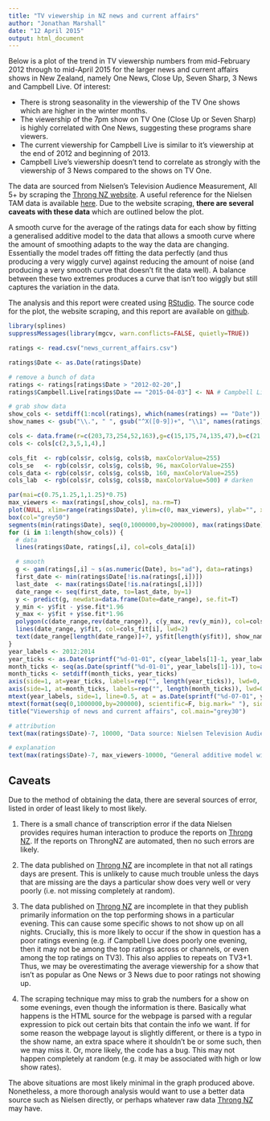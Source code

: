 ```yaml
---
title: "TV viewership in NZ news and current affairs"
author: "Jonathan Marshall"
date: "12 April 2015"
output: html_document
---
```


Below is a plot of the trend in TV viewership numbers from mid-February 2012 through to mid-April 2015 for the larger news and current affairs shows in New Zealand, namely One News, Close Up, Seven Sharp, 3 News and Campbell Live.  Of interest:

* There is strong seasonality in the viewership of the TV One shows which are higher in the winter months.
* The viewership of the 7pm show on TV One (Close Up or Seven Sharp) is highly correlated with One News, suggesting these programs share viewers.
* The current viewership for Campbell Live is similar to it's viewership at the end of 2012 and beginning of 2013.
* Campbell Live's viewership doesn't tend to correlate as strongly with the viewership of 3 News compared to the shows on TV One.

The data are sourced from Nielsen's Television Audience Measurement, All 5+ by scraping the [Throng NZ website](http://www.throng.co.nz).  A useful reference for the Nielsen TAM data is available [here](http://images.tvnz.co.nz/tvnz_images/planit/opportunities/week_24/measurement_of_tv.pdf). Due to the website scraping, **there are several caveats with these data** which are outlined below the plot. 

A smooth curve for the average of the ratings data for each show by fitting a generalised additive model to the data that allows a smooth curve where the amount of smoothing adapts to the way the data are changing. Essentially the model trades off fitting the data perfectly (and thus producing a very wiggly curve) against reducing the amount of noise (and producing a very smooth curve that doesn't fit the data well). A balance between these two extremes produces a curve that isn't too wiggly but still captures the variation in the data.

The analysis and this report were created using [RStudio](http://rstudio.com). The source code for the plot, the website scraping, and this report are available on [github](https://github.com/jmarshallnz/tvratings).

```r
library(splines)
suppressMessages(library(mgcv, warn.conflicts=FALSE, quietly=TRUE))

ratings <- read.csv("news_current_affairs.csv")

ratings$Date <- as.Date(ratings$Date)

# remove a bunch of data
ratings <- ratings[ratings$Date > "2012-02-20",]
ratings$Campbell.Live[ratings$Date == "2015-04-03"] <- NA # Campbell Live not shown at 7pm

# grab show data
show_cols <- setdiff(1:ncol(ratings), which(names(ratings) == "Date"))
show_names <- gsub("\\.", " ", gsub("^X([0-9])+", "\\1", names(ratings)[show_cols]))

cols <- data.frame(r=c(203,73,254,52,163),g=c(15,175,74,135,47),b=c(21,156,75,191,34))
cols <- cols[c(2,3,5,1,4),]

cols_fit  <- rgb(cols$r, cols$g, cols$b, maxColorValue=255)
cols_se   <- rgb(cols$r, cols$g, cols$b, 96, maxColorValue=255)
cols_data <- rgb(cols$r, cols$g, cols$b, 160, maxColorValue=255)
cols_lab  <- rgb(cols$r, cols$g, cols$b, maxColorValue=500) # darken

par(mai=c(0.75,1.25,1,1.25)*0.75)
max_viewers <- max(ratings[,show_cols], na.rm=T)
plot(NULL, xlim=range(ratings$Date), ylim=c(0, max_viewers), ylab="", xaxt="n", xlab="", xaxs="i", yaxt="n", yaxs="i", col.axis="grey50", bty="n")
box(col="grey50")
segments(min(ratings$Date), seq(0,1000000,by=200000), max(ratings$Date), col="grey90")
for (i in 1:length(show_cols)) {
  # data
  lines(ratings$Date, ratings[,i], col=cols_data[i])

  # smooth
  g <- gam(ratings[,i] ~ s(as.numeric(Date), bs="ad"), data=ratings)
  first_date <- min(ratings$Date[!is.na(ratings[,i])])
  last_date  <- max(ratings$Date[!is.na(ratings[,i])])
  date_range <- seq(first_date, to=last_date, by=1)
  y <- predict(g, newdata=data.frame(Date=date_range), se.fit=T)
  y_min <- y$fit - y$se.fit*1.96
  y_max <- y$fit + y$se.fit*1.96
  polygon(c(date_range,rev(date_range)), c(y_max, rev(y_min)), col=cols_se[i], border=NA)
  lines(date_range, y$fit, col=cols_fit[i], lwd=2)
  text(date_range[length(date_range)]+7, y$fit[length(y$fit)], show_names[i], col=cols_lab[i], adj=c(0,0.5), xpd=TRUE, cex=0.7)
}
year_labels <- 2012:2014
year_ticks <- as.Date(sprintf("%d-01-01", c(year_labels[1]-1, year_labels, year_labels[length(year_labels)]+1)))
month_ticks <- seq(as.Date(sprintf("%d-01-01", year_labels[1]-1)), to=as.Date(sprintf("%d-12-31", year_labels[length(year_labels)]+1)),by="month")
month_ticks <- setdiff(month_ticks, year_ticks)
axis(side=1, at=year_ticks, labels=rep("", length(year_ticks)), lwd=0, lwd.ticks=1, col="grey50")
axis(side=1, at=month_ticks, labels=rep("", length(month_ticks)), lwd=0, lwd.ticks=1, tcl=-0.2, col="grey50")
mtext(year_labels, side=1, line=0.5, at = as.Date(sprintf("%d-07-01", year_labels)), col="grey50")
mtext(format(seq(0,1000000,by=200000), scientific=F, big.mark=" "), side=2, line=0.2, at=seq(0,1000000,by=200000), las=1, cex=0.7, col="grey50")
title("Viewership of news and current affairs", col.main="grey30")

# attribution
text(max(ratings$Date)-7, 10000, "Data source: Nielsen Television Audience Measurement, All 5+ via www.throng.co.nz", adj=c(1,0), cex=0.5, col="grey30")

# explanation
text(max(ratings$Date)-7, max_viewers-10000, "General additive model with adaptive smoothing and 95% credible intervals", adj=c(1,1), cex=0.5, col="grey30")
```

Caveats
-------

Due to the method of obtaining the data, there are several sources of error, listed in order of least likely to most likely.

1. There is a small chance of transcription error if the data Nielsen provides requires human interaction to
produce the reports on [Throng NZ](http://www.throng.co.nz). If the reports on ThrongNZ are automated, then
no such errors are likely.

2. The data published on [Throng NZ](http://www.throng.co.nz) are incomplete in that not all
ratings days are present.  This is unlikely to cause much trouble
unless the days that are missing are the days a particular show does
very well or very poorly (i.e. not missing completely at random).

3. The data published on [Throng NZ](http://www.throng.co.nz) are incomplete in that they
publish primarily information on the top performing shows in a particular evening.
This can cause some specific shows to not show up on all nights.
Crucially, this is more likely to occur if the show in question has a
poor ratings evening (e.g. if Campbell Live does poorly one evening,
then it may not be among the top ratings across or channels, or even
among the top ratings on TV3).  This also applies to repeats on TV3+1.
Thus, we may be overestimating the average viewership for a show that
isn't as popular as One News or 3 News due to poor ratings not
showing up.

4. The scraping technique may miss to grab the numbers for a show on
some evenings, even though the information is there.  Basically what
happens is the HTML source for the webpage is parsed with a regular
expression to pick out certain bits that contain the info we want.  If
for some reason the webpage layout is slightly different, or there is
a typo in the show name, an extra space where it shouldn't be or some
such, then we may miss it.  Or, more likely, the code has a bug. This
may not happen completely at random (e.g. it may be associated with high or low show rates).

The above situations are most likely minimal in the graph produced above.
Nonetheless, a more thorough analysis would want to use a better data
source such as Nielsen directly, or perhaps whatever
raw data [Throng NZ](http://www.throng.co.nz) may have.